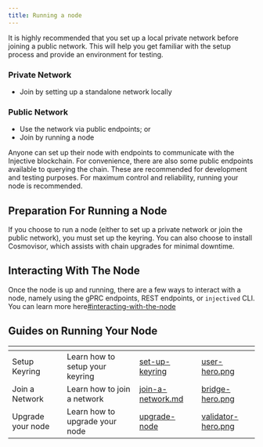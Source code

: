 ```yaml
---
title: Running a node
---
```


It is highly recommended that you set up a local private network before joining a public network. This will help you get familiar with the setup process and provide an environment for testing.

### **Private Network**

* Join by setting up a standalone network locally

### **Public Network**

* Use the network via public endpoints; or
* Join by running a node

Anyone can set up their node with endpoints to communicate with the Injective blockchain. For convenience, there are also some public endpoints available to querying the chain. These are recommended for development and testing purposes. For maximum control and reliability, running your node is recommended.

## Preparation For Running a Node

If you choose to run a node (either to set up a private network or join the public network), you must set up the keyring. You can also choose to install Cosmovisor, which assists with chain upgrades for minimal downtime.

## Interacting With The Node

Once the node is up and running, there are a few ways to interact with a node, namely using the gPRC endpoints, REST endpoints, or `injectived` CLI. You can learn more here[#interacting-with-the-node](./#interacting-with-the-node "mention")

## Guides on Running Your Node

<table data-view="cards"><thead><tr><th></th><th></th><th data-hidden data-card-target data-type="content-ref"></th><th data-hidden data-card-cover data-type="files"></th></tr></thead><tbody><tr><td>Setup Keyring</td><td>Learn how to setup your keyring</td><td><a href="./set-up-keyring.md">set-up-keyring</a></td><td><a href="../../../.gitbook/assets/user-hero.png">user-hero.png</a></td></tr><tr><td>Join a Network</td><td>Learn how to join a network</td><td><a href="join-a-network.md">join-a-network.md</a></td><td><a href="../../../.gitbook/assets/bridge-hero.png">bridge-hero.png</a></td></tr><tr><td>Upgrade your node</td><td>Learn how to upgrade your node</td><td><a href="./upgrade-node.md">upgrade-node</a></td><td><a href="../../../.gitbook/assets/validator-hero.png">validator-hero.png</a></td></tr></tbody></table>
